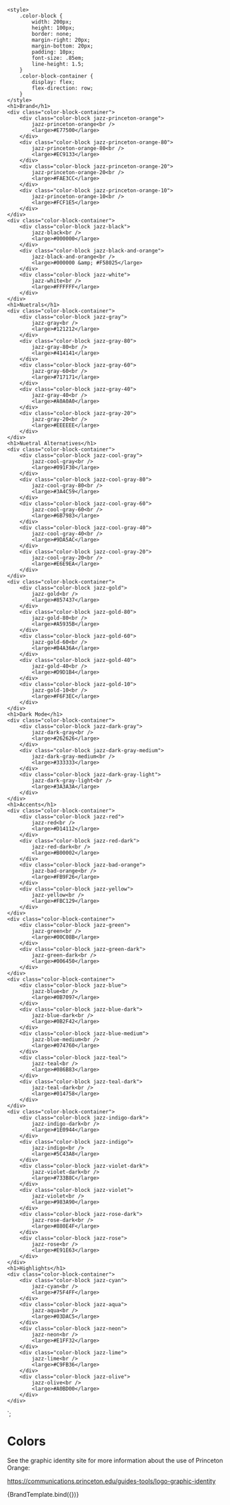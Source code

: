 
<Meta title="Style/Colors" component="Color" />

    <style>
        .color-block {
            width: 200px;
            height: 100px;
            border: none;
            margin-right: 20px;
            margin-bottom: 20px;
            padding: 10px;
            font-size: .85em;
            line-height: 1.5;
        }
        .color-block-container {
            display: flex;
            flex-direction: row;
        }
    </style>
    <h1>Brand</h1>
    <div class="color-block-container">
        <div class="color-block jazz-princeton-orange">
            jazz-princeton-orange<br />
            <large>#E77500</large>
        </div>
        <div class="color-block jazz-princeton-orange-80">
            jazz-princeton-orange-80<br />
            <large>#EC9133</large>
        </div>
        <div class="color-block jazz-princeton-orange-20">
            jazz-princeton-orange-20<br />
            <large>#FAE3CC</large>
        </div>
        <div class="color-block jazz-princeton-orange-10">
            jazz-princeton-orange-10<br />
            <large>#FCF1E5</large>
        </div>
    </div>
    <div class="color-block-container">
        <div class="color-block jazz-black">
            jazz-black<br />
            <large>#000000</large>
        </div>
        <div class="color-block jazz-black-and-orange">
            jazz-black-and-orange<br />
            <large>#000000 &amp; #F58025</large>
        </div>
        <div class="color-block jazz-white">
            jazz-white<br />
            <large>#FFFFFF</large>
        </div>
    </div>
    <h1>Nuetrals</h1>
    <div class="color-block-container">
        <div class="color-block jazz-gray">
            jazz-gray<br />
            <large>#121212</large>
        </div>
        <div class="color-block jazz-gray-80">
            jazz-gray-80<br />
            <large>#414141</large>
        </div>
        <div class="color-block jazz-gray-60">
            jazz-gray-60<br />
            <large>#717171</large>
        </div>
        <div class="color-block jazz-gray-40">
            jazz-gray-40<br />
            <large>#A0A0A0</large>
        </div>
        <div class="color-block jazz-gray-20">
            jazz-gray-20<br />
            <large>#EEEEEE</large>
        </div>
    </div>
    <h1>Nuetral Alternatives</h1>
    <div class="color-block-container">
        <div class="color-block jazz-cool-gray">
            jazz-cool-gray<br />
            <large>#091F30</large>
        </div>
        <div class="color-block jazz-cool-gray-80">
            jazz-cool-gray-80<br />
            <large>#3A4C59</large>
        </div>
        <div class="color-block jazz-cool-gray-60">
            jazz-cool-gray-60<br />
            <large>#6B7983</large>
        </div>
        <div class="color-block jazz-cool-gray-40">
            jazz-cool-gray-40<br />
            <large>#9DA5AC</large>
        </div>
        <div class="color-block jazz-cool-gray-20">
            jazz-cool-gray-20<br />
            <large>#E6E9EA</large>
        </div>
    </div>
    <div class="color-block-container">
        <div class="color-block jazz-gold">
            jazz-gold<br />
            <large>#857437</large>
        </div>
        <div class="color-block jazz-gold-80">
            jazz-gold-80<br />
            <large>#A5935B</large>
        </div>
        <div class="color-block jazz-gold-60">
            jazz-gold-60<br />
            <large>#B4A36A</large>
        </div>
        <div class="color-block jazz-gold-40">
            jazz-gold-40<br />
            <large>#D9D1B4</large>
        </div>
        <div class="color-block jazz-gold-10">
            jazz-gold-10<br />
            <large>#F6F3EC</large>
        </div>
    </div>
    <h1>Dark Mode</h1>
    <div class="color-block-container">
        <div class="color-block jazz-dark-gray">
            jazz-dark-gray<br />
            <large>#262626</large>
        </div>
        <div class="color-block jazz-dark-gray-medium">
            jazz-dark-gray-medium<br />
            <large>#333333</large>
        </div>
        <div class="color-block jazz-dark-gray-light">
            jazz-dark-gray-light<br />
            <large>#3A3A3A</large>
        </div>
    </div>
    <h1>Accents</h1>
    <div class="color-block-container">
        <div class="color-block jazz-red">
            jazz-red<br />
            <large>#D14112</large>
        </div>
        <div class="color-block jazz-red-dark">
            jazz-red-dark<br />
            <large>#B00002</large>
        </div>
        <div class="color-block jazz-bad-orange">
            jazz-bad-orange<br />
            <large>#FB9F26</large>
        </div>
        <div class="color-block jazz-yellow">
            jazz-yellow<br />
            <large>#FBC129</large>
        </div>
    </div>
    <div class="color-block-container">
        <div class="color-block jazz-green">
            jazz-green<br />
            <large>#00C08B</large>
        </div>
        <div class="color-block jazz-green-dark">
            jazz-green-dark<br />
            <large>#006450</large>
        </div>
    </div>
    <div class="color-block-container">
        <div class="color-block jazz-blue">
            jazz-blue<br />
            <large>#0B7097</large>
        </div>
        <div class="color-block jazz-blue-dark">
            jazz-blue-dark<br />
            <large>#0B2F42</large>
        </div>
        <div class="color-block jazz-blue-medium">
            jazz-blue-medium<br />
            <large>#074760</large>
        </div>
        <div class="color-block jazz-teal">
            jazz-teal<br />
            <large>#086B83</large>
        </div>
        <div class="color-block jazz-teal-dark">
            jazz-teal-dark<br />
            <large>#014758</large>
        </div>
    </div>
    <div class="color-block-container">
        <div class="color-block jazz-indigo-dark">
            jazz-indigo-dark<br />
            <large>#1E0944</large>
        </div>
        <div class="color-block jazz-indigo">
            jazz-indigo<br />
            <large>#5C43A8</large>
        </div>
        <div class="color-block jazz-violet-dark">
            jazz-violet-dark<br />
            <large>#733B8C</large>
        </div>
        <div class="color-block jazz-violet">
            jazz-violet<br />
            <large>#983A90</large>
        </div>
        <div class="color-block jazz-rose-dark">
            jazz-rose-dark<br />
            <large>#880E4F</large>
        </div>
        <div class="color-block jazz-rose">
            jazz-rose<br />
            <large>#E91E63</large>
        </div>
    </div>
    <h1>Highlights</h1>
    <div class="color-block-container">
        <div class="color-block jazz-cyan">
            jazz-cyan<br />
            <large>#75F4FF</large>
        </div>
        <div class="color-block jazz-aqua">
            jazz-aqua<br />
            <large>#03DAC5</large>
        </div>
        <div class="color-block jazz-neon">
            jazz-neon<br />
            <large>#E1FF32</large>
        </div>
        <div class="color-block jazz-lime">
            jazz-lime<br />
            <large>#C9FB36</large>
        </div>
        <div class="color-block jazz-olive">
            jazz-olive<br />
            <large>#A0BD00</large>
        </div>
    </div>
`;

# Colors

See the graphic identity site for more information about the use of Princeton Orange:

https://communications.princeton.edu/guides-tools/logo-graphic-identity

<Canvas>
    <Story name="Brand" args={{
    }}>
      {BrandTemplate.bind({})}
    </Story>
</Canvas>
